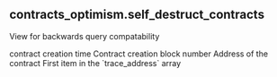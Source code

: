 ## contracts_optimism.self_destruct_contracts 
View for backwards query compatability

<ParamField path="created_time">
contract creation time
</ParamField>
<ParamField path="created_block_number">
Contract creation block number
</ParamField>
<ParamField path="creation_tx_hash">

</ParamField>
<ParamField path="contract_address">
Address of the contract
</ParamField>
<ParamField path="trace_element">
First item in the &#x60;trace_address&#x60; array
</ParamField>
